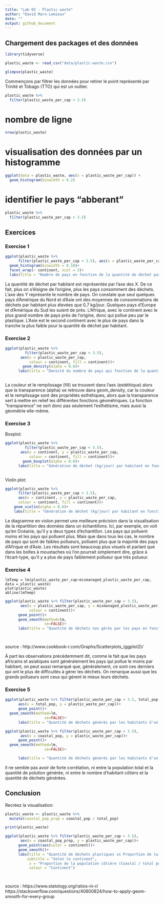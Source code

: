 ```yaml
---
title: "Lab 02 - Plastic waste"
author: "David Marx-Lemieux"
date: ""
output: github_document
---
```


## Chargement des packages et des données

```r
library(tidyverse) 
```

```r
plastic_waste <- read_csv("data/plastic-waste.csv")
```

```r
glimpse(plastic_waste)

```

Commençons par filtrer les données pour retirer le point représenté par Trinité et Tobago (TTO) qui est un outlier.

```r
plastic_waste %>%
  filter(plastic_waste_per_cap < 3.5)
```
# nombre de ligne

```r
nrow(plastic_waste)
```

# visualisation des données par un histogramme
```r
ggplot(data = plastic_waste, aes(x = plastic_waste_per_cap)) +
  geom_histogram(binwidth = 0.2)
```

# identifier le pays "abberant"
```r
plastic_waste %>%
  filter(plastic_waste_per_cap > 3.5)
```

## Exercices

### Exercise 1

```r
ggplot(plastic_waste %>%
      filter(plastic_waste_per_cap < 3.5), aes(x = plastic_waste_per_cap))+
  geom_histogram(binwidth = 0.18)+
  facet_wrap(~ continent, ncol = 3)+
  labs(title = "Nombre de pays en fonction de la quantité de déchet par habitant (Kg/jour), selon le continent")
```

La quantité de déchet par habitant est représentée par l'axe des X. De ce fait, plus on s'éloigne de l'origine, plus les pays consomment des déchets. L'axe des Y représente le nombre de pays. On constate que seul quelques pays d'Amérique du Nord et d'Asie ont des moyennes de consommations de déchets par habitant plus élevées que 0,7 kg/jour. Quelques pays d'Europe et d'Amérique du Sud les suient de près. L'Afrique, avec le continent avec le plus grand nombre de pays près de l'origine, donc qui pollue peu par le plastique. L'Asie est le second continent avec le plus de pays dans la tranche la plus faible pour la quantité de déchet par habitant.

### Exercise 2

```r
ggplot(plastic_waste %>%
         filter(plastic_waste_per_cap < 3.5), 
       aes(x = plastic_waste_per_cap,
           colour = continent, fill = continent))+
        geom_density(alpha = 0.6)+
      labs(title = "Densité du nombre de pays qui fonction de la quantité de déchet par habitant (Kg/jour), selon le continent")
           
```

La couleur et le remplissage (fill) se trouvent dans l'aes (estéthique) alors que la transparence (alpha) se retrouve dans geom_density, car la couleur et le remplissage sont des propriétés esthétiques, alors que la transparence sert à mettre en relief les différentes fonctions géométriques. La fonction "transparence" ne sert donc pas seulement l'esthétisme, mais aussi la géométrie elle-même.


### Exercise 3

Boxplot:

```r
ggplot(plastic_waste %>%
         filter(plastic_waste_per_cap < 3.5), 
       aes(x = continent, y = plastic_waste_per_cap,
           colour = continent, fill = continent))+
        geom_boxplot(alpha = 0.6)+
      labs(title = "Génération de déchet (kg/jour) par habitant en fonction du continent")
           
```

Violin plot:

```r
ggplot(plastic_waste %>%
      filter(plastic_waste_per_cap < 3.5), 
      aes(x = continent, y = plastic_waste_per_cap,
      colour = continent, fill = continent))+
    geom_violin(alpha = 0.6)+
    labs(title = "Génération de déchet (kg/jour) par habitant en fonction du continent")
```

Le diagramme en violon permet une meilleure précision dans la visualisation de la répartition des données dans un échantillons. Ici, par exemple, on voit qu'en Océanie, qu'il y a deux types d'échantillon. Les pays qui polluent moins et les pays qui polluent plus. Mais que dans tous les cas, le nombre de pays qui sont de faibles pollueurs, polluent plus que la majorité des pays d'Afrique et d'Asie. Les résultats sont beaucoup plus visuels et parlant que dans les boîtes à moustaches où l'on pourrait simplement dire, grâce à l'écart-type, qu'il y a plus de pays faiblement pollueur que très polueur.


### Exercise 4

```test
lmTemp = lm(plastic_waste_per_cap~mismanaged_plastic_waste_per_cap, data = plastic_waste)
plot(plastic_waste)
abline(lmTemp)

```


```r
ggplot(plastic_waste %>% filter(plastic_waste_per_cap < 3.5),
       aes(x = plastic_waste_per_cap, y = mismanaged_plastic_waste_per_cap, 
           colour = continent))+
      geom_point()+
      geom_smooth(method=lm,
                  se=FALSE)+
      labs(title = "Quantité de déchets non gérés par les pays en fonction de la quantité de déchets produit par les habitant (kg/jour), à chaque jour")

      

```

source : http://www.cookbook-r.com/Graphs/Scatterplots_(ggplot2)/

À part les observations précédemment dit, comme le fait que les pays africains et asiatiques sont généralement les pays qui pollue le moins par habitant, on peut aussi remarqué que, généralement, ce sont ces derniers qui ont le plus de difficultés à gérer les déchets. On remarque aussi que les grands pollueurs sont ceux qui gèrent le mieux leurs déchets.

### Exercise 5

```r
ggplot(plastic_waste %>% filter(plastic_waste_per_cap < 3.5, total_pop < 1000000000),
      aes(x = total_pop, y = plastic_waste_per_cap))+
      geom_point()+
  geom_smooth(method=lm,
                  se=FALSE)+
      labs(title = "Quantité de déchets générés par les habitants d'un pays (kg/jour) en fonction de la population totale du pays")
```

```r
ggplot(plastic_waste %>% filter(plastic_waste_per_cap < 3.5),
       aes(x = coastal_pop, y = plastic_waste_per_cap))+
      geom_point()+
  geom_smooth(method=lm,
                  se=FALSE)+

      labs(title = "Quantité de déchets générés par les habitants d'un pays (kg/jour) en fonction de la population vivant sur les côtes")
```

Il ne semble pas avoir de forte corrélation, ni entre la population total et la quantité de polution générée, ni entre le nombre d'habitant côtiers et la quantité de déchets générées.

## Conclusion

Recréez la visualisation:

```r
plastic_waste <- plastic_waste %>% 
  mutate(coastal_pop_prop = coastal_pop / total_pop)
```


```r
print(plastic_waste)
```

```r

ggplot(plastic_waste %>% filter(plastic_waste_per_cap < 3.5),
       aes(x = coastal_pop_prop, y = plastic_waste_per_cap))+
      geom_point(aes(color = continent))+
      geom_smooth()+
      labs(title = "Quantité de déchets plastiques vs Proportion de la population côtière",
          subtitle = "Selon le continent",
           x = "Proportion de la population côtière (Coastal / total population)", y = "Nombre de déchêts plastiques par habitants",
           colour = "Continent")

      

```
source : https://www.statology.org/ratios-in-r/
https://stackoverflow.com/questions/40600824/how-to-apply-geom-smooth-for-every-group
